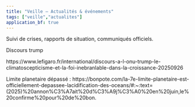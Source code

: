 ```yaml
---
title: "Veille – Actualités & événements"
tags: ["veille","actualites"]
application_bf: true
---
```


Suivi de crises, rapports de situation, communiqués officiels.

Discours trump

https://www.lefigaro.fr/international/discours-a-l-onu-trump-le-climatoscepticisme-et-la-foi-inebranlable-dans-la-croissance-20250926

Limite planetaire dépassé : 
https://bonpote.com/la-7e-limite-planetaire-est-officiellement-depassee-lacidification-des-oceans/#:~:text=(2025)%20annon%C3%A7ait%20d%C3%A9j%C3%A0%20en%20juin,le%20confirme%20pour%20de%20bon.